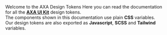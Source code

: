 
<Meta title='Welcome' />

<Unstyled>
  <Heading as='h1'>Welcome to the AXA Design Tokens</Heading>
  <Text as='div'>
    Here you can read the documentation for all the <a target='_blank' href='https://www.figma.com/file/6zurYk3bJpzUg0H2THSxGF/AXA-UI-Kit'><b>AXA UI Kit</b></a> design tokens.<br/>
    The components shown in this documentation use plain <b>CSS</b> variables.<br/>
    Our design tokens are also exported as <b>Javascript</b>, <b>SCSS</b> and <b>Tailwind</b> variables.
  </Text>
</Unstyled>
